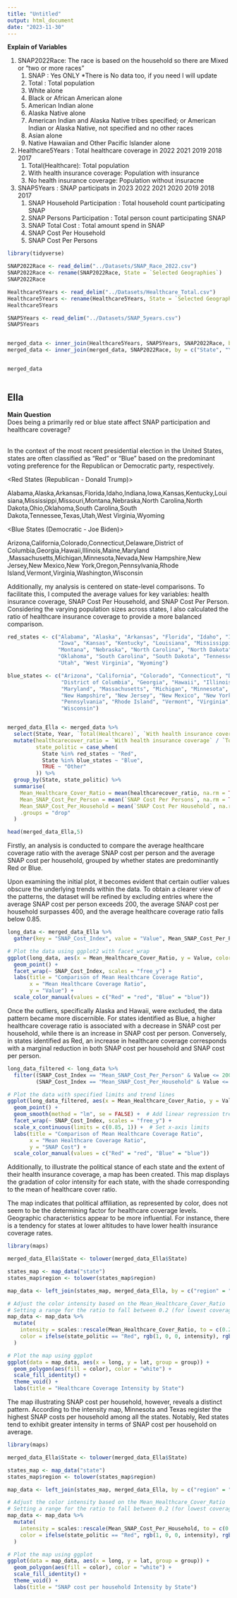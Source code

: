 ```yaml
---
title: "Untitled"
output: html_document
date: "2023-11-30"
---
```


**Explain of Variables**

1.  SNAP2022Race: The race is based on the household so there are Mixed or "two or more races"
    1.  SNAP : Yes ONLY \*There is No data too, if you need I will update
    2.  Total : Total population
    3.  White alone
    4.  Black or African American alone
    5.  American Indian alone
    6.  Alaska Native alone
    7.  American Indian and Alaska Native tribes specified; or American Indian or Alaska Native, not specified and no other races
    8.  Asian alone
    9.  Native Hawaiian and Other Pacific Islander alone
2.  Healthcare5Years : Total healthcare coverage in 2022 2021 2019 2018 2017
    1.  Total(Healthcare): Total population
    2.  With health insurance coverage: Population with insurance
    3.  No health insurance coverage: Population without insuracne
3.  SNAP5Years : SNAP participats in 2023 2022 2021 2020 2019 2018 2017
    1.  SNAP Household Participation : Total household count participating SNAP
    2.  SNAP Persons Participation : Total person count participating SNAP
    3.  SNAP Total Cost : Total amount spend in SNAP
    4.  SNAP Cost Per Household
    5.  SNAP Cost Per Persons

```r
library(tidyverse)

SNAP2022Race <- read_delim("../Datasets/SNAP_Race_2022.csv")
SNAP2022Race <- rename(SNAP2022Race, State = `Selected Geographies`)
SNAP2022Race

Healthcare5Years <- read_delim("../Datasets/Healthcare_Total.csv")
Healthcare5Years <- rename(Healthcare5Years, State = `Selected Geographies`)
Healthcare5Years

SNAP5Years <- read_delim("../Datasets/SNAP_5years.csv")
SNAP5Years


merged_data <- inner_join(Healthcare5Years, SNAP5Years, SNAP2022Race, by = c("State", "Year"))
merged_data <- inner_join(merged_data, SNAP2022Race, by = c("State", "Year"))


merged_data
 
```

## Ella

**Main Question**\
Does being a primarily red or blue state affect SNAP participation and healthcare coverage?

\
In the context of the most recent presidential election in the United States, states are often classified as "Red" or "Blue" based on the predominant voting preference for the Republican or Democratic party, respectively.

\<Red States (Republican - Donald Trump)\>

Alabama,Alaska,Arkansas,Florida,Idaho,Indiana,Iowa,Kansas,Kentucky,Louisiana,Mississippi,Missouri,Montana,Nebraska,North Carolina,North Dakota,Ohio,Oklahoma,South Carolina,South Dakota,Tennessee,Texas,Utah,West Virginia,Wyoming

\<Blue States (Democratic - Joe Biden)\>

Arizona,California,Colorado,Connecticut,Delaware,District of Columbia,Georgia,Hawaii,Illinois,Maine,Maryland ,Massachusetts,Michigan,Minnesota,Nevada,New Hampshire,New Jersey,New Mexico,New York,Oregon,Pennsylvania,Rhode Island,Vermont,Virginia,Washington,Wisconsin

Additionally, my analysis is centered on state-level comparisons. To facilitate this, I computed the average values for key variables: health insurance coverage, SNAP Cost Per Household, and SNAP Cost Per Person. Considering the varying population sizes across states, I also calculated the ratio of healthcare insurance coverage to provide a more balanced comparison.

```r

red_states <- c("Alabama", "Alaska", "Arkansas", "Florida", "Idaho", "Indiana", 
                "Iowa", "Kansas", "Kentucky", "Louisiana", "Mississippi", "Missouri", 
                "Montana", "Nebraska", "North Carolina", "North Dakota", "Ohio", 
                "Oklahoma", "South Carolina", "South Dakota", "Tennessee", "Texas", 
                "Utah", "West Virginia", "Wyoming")

blue_states <- c("Arizona", "California", "Colorado", "Connecticut", "Delaware", 
                 "District of Columbia", "Georgia", "Hawaii", "Illinois", "Maine", 
                 "Maryland", "Massachusetts", "Michigan", "Minnesota", "Nevada", 
                 "New Hampshire", "New Jersey", "New Mexico", "New York", "Oregon", 
                 "Pennsylvania", "Rhode Island", "Vermont", "Virginia", "Washington", 
                 "Wisconsin")


merged_data_Ella <- merged_data %>%
  select(State, Year, `Total(Healthcare)`, `With health insurance coverage`, `SNAP Cost Per Household`, `SNAP Cost Per Persons`) %>%
  mutate(healthcarecover_ratio = `With health insurance coverage` / `Total(Healthcare)`,
         state_politic = case_when(
           State %in% red_states ~ "Red",
           State %in% blue_states ~ "Blue",
           TRUE ~ "Other" 
         )) %>%
  group_by(State, state_politic) %>%
  summarise(
    Mean_Healthcare_Cover_Ratio = mean(healthcarecover_ratio, na.rm = TRUE),
    Mean_SNAP_Cost_Per_Person = mean(`SNAP Cost Per Persons`, na.rm = TRUE),
    Mean_SNAP_Cost_Per_Household = mean(`SNAP Cost Per Household`, na.rm = TRUE),
    .groups = "drop" 
  )

head(merged_data_Ella,5)

```

Firstly, an analysis is conducted to compare the average healthcare coverage ratio with the average SNAP cost per person and the average SNAP cost per household, grouped by whether states are predominantly Red or Blue.

Upon examining the initial plot, it becomes evident that certain outlier values obscure the underlying trends within the data. To obtain a clearer view of the patterns, the dataset will be refined by excluding entries where the average SNAP cost per person exceeds 200, the average SNAP cost per household surpasses 400, and the average healthcare coverage ratio falls below 0.85.\

```r


long_data <- merged_data_Ella %>%
  gather(key = "SNAP_Cost_Index", value = "Value", Mean_SNAP_Cost_Per_Person, Mean_SNAP_Cost_Per_Household)

# Plot the data using ggplot2 with facet_wrap
ggplot(long_data, aes(x = Mean_Healthcare_Cover_Ratio, y = Value, color = state_politic)) +
  geom_point() +
  facet_wrap(~ SNAP_Cost_Index, scales = "free_y") +
  labs(title = "Comparison of Mean Healthcare Coverage Ratio",
       x = "Mean Healthcare Coverage Ratio",
       y = "Value") +
  scale_color_manual(values = c("Red" = "red", "Blue" = "blue"))


```

Once the outliers, specifically Alaska and Hawaii, were excluded, the data pattern became more discernible. For states identified as Blue, a higher healthcare coverage ratio is associated with a decrease in SNAP cost per household, while there is an increase in SNAP cost per person. Conversely, in states identified as Red, an increase in healthcare coverage corresponds with a marginal reduction in both SNAP cost per household and SNAP cost per person.

```r
long_data_filtered <- long_data %>%
  filter((SNAP_Cost_Index == "Mean_SNAP_Cost_Per_Person" & Value <= 200) |
         (SNAP_Cost_Index == "Mean_SNAP_Cost_Per_Household" & Value <= 400))

# Plot the data with specified limits and trend lines
ggplot(long_data_filtered, aes(x = Mean_Healthcare_Cover_Ratio, y = Value, color = state_politic)) +
  geom_point() +
  geom_smooth(method = "lm", se = FALSE) +  # Add linear regression trend lines
  facet_wrap(~ SNAP_Cost_Index, scales = "free_y") +
  scale_x_continuous(limits = c(0.85, 1)) +  # Set x-axis limits
  labs(title = "Comparison of Mean Healthcare Coverage Ratio",
       x = "Mean Healthcare Coverage Ratio",
       y = "SNAP Cost") +
  scale_color_manual(values = c("Red" = "red", "Blue" = "blue"))


```

Additionally, to illustrate the political stance of each state and the extent of their health insurance coverage, a map has been created. This map displays the gradation of color intensity for each state, with the shade corresponding to the mean of healthcare cover ratio.

The map indicates that political affiliation, as represented by color, does not seem to be the determining factor for healthcare coverage levels. Geographic characteristics appear to be more influential. For instance, there is a tendency for states at lower altitudes to have lower health insurance coverage rates.

```r
library(maps)

merged_data_Ella$State <- tolower(merged_data_Ella$State)

states_map <- map_data("state")
states_map$region <- tolower(states_map$region)

map_data <- left_join(states_map, merged_data_Ella, by = c("region" = "State"))

# Adjust the color intensity based on the Mean_Healthcare_Cover_Ratio
# Setting a range for the ratio to fall between 0.2 (for lowest coverage) and 1 (for highest coverage)
map_data <- map_data %>%
  mutate(
    intensity = scales::rescale(Mean_Healthcare_Cover_Ratio, to = c(0.2, 1), from = range(Mean_Healthcare_Cover_Ratio, na.rm = TRUE)),
    color = ifelse(state_politic == "Red", rgb(1, 0, 0, intensity), rgb(0, 0, 1, intensity))
  )

# Plot the map using ggplot
ggplot(data = map_data, aes(x = long, y = lat, group = group)) +
  geom_polygon(aes(fill = color), color = "white") +
  scale_fill_identity() +
  theme_void() +
  labs(title = "Healthcare Coverage Intensity by State")


```

The map illustrating SNAP cost per household, however, reveals a distinct pattern. According to the intensity map, Minnesota and Texas register the highest SNAP costs per household among all the states. Notably, Red states tend to exhibit greater intensity in terms of SNAP cost per household on average.

```r
library(maps)

merged_data_Ella$State <- tolower(merged_data_Ella$State)

states_map <- map_data("state")
states_map$region <- tolower(states_map$region)

map_data <- left_join(states_map, merged_data_Ella, by = c("region" = "State"))

# Adjust the color intensity based on the Mean_Healthcare_Cover_Ratio
# Setting a range for the ratio to fall between 0.2 (for lowest coverage) and 1 (for highest coverage)
map_data <- map_data %>%
  mutate(
    intensity = scales::rescale(Mean_SNAP_Cost_Per_Household, to = c(0.2, 1), from = range(Mean_SNAP_Cost_Per_Household, na.rm = TRUE)),
    color = ifelse(state_politic == "Red", rgb(1, 0, 0, intensity), rgb(0, 0, 1, intensity))
  )

# Plot the map using ggplot
ggplot(data = map_data, aes(x = long, y = lat, group = group)) +
  geom_polygon(aes(fill = color), color = "white") +
  scale_fill_identity() +
  theme_void() +
  labs(title = "SNAP cost per household Intensity by State")


```